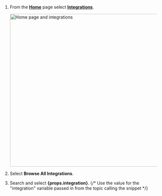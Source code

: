 1. From the **[Home](https://go.postman.co/home)** page select **[Integrations](https://go.postman.co/integrations)**.

    <img alt="Home page and integrations" src="https://assets.postman.com/postman-docs/home-integrations.jpg" width="500px" />

1. Select **Browse All Integrations**.
1. Search and select **{props.integration}**. {/* Use the value for the "integration" variable passed in from the topic calling the snippet */}